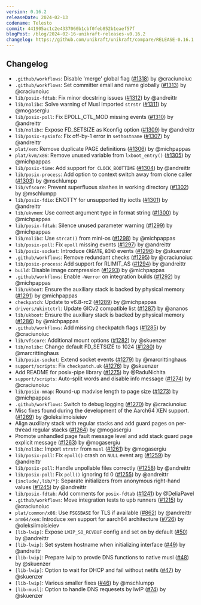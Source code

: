 ```yaml
---
version: 0.16.2
releaseDate: 2024-02-13
codename: Telesto
commit: 441905ac1c2e4337060b1cbf0feb852b1eaef57f
blogPost: /blog/2024-02-16-unikraft-releases-v0.16.2
changelog: https://github.com/unikraft/unikraft/compare/RELEASE-0.16.1...RELEASE-0.16.2
---
```


## Changelog

* `.github/workflows`: Disable 'merge' global flag ([#1318](https://github.com/unikraft/unikraft/pull/1318)) by @craciunoiuc
* `.github/workflows`: Set committer email and name globally ([#1313](https://github.com/unikraft/unikraft/pull/1313)) by @craciunoiuc
* `lib/posix-fdtab`: Fix minor docstring issues ([#1312](https://github.com/unikraft/unikraft/pull/1312)) by @andreittr
* `lib/nolibc`: Solve warning of Musl imported `strstr` ([#1311](https://github.com/unikraft/unikraft/pull/1311)) by @mogasergiu
* `lib/posix-poll`: Fix EPOLL_CTL_MOD missing events ([#1310](https://github.com/unikraft/unikraft/pull/1310)) by @andreittr
* `lib/nolibc`: Expose FD_SETSIZE as Kconfig option ([#1309](https://github.com/unikraft/unikraft/pull/1309)) by @andreittr
* `lib/posix-sysinfo`: Fix off-by-1 error in `sethostname` ([#1307](https://github.com/unikraft/unikraft/pull/1307)) by @andreittr
* `plat/xen`: Remove duplicate PAGE definitions ([#1306](https://github.com/unikraft/unikraft/pull/1306)) by @michpappas
* `plat/kvm/x86`: Remove unused variable from `lxboot_entry()` ([#1305](https://github.com/unikraft/unikraft/pull/1305)) by @michpappas
* `lib/posix-time`: Add support for` CLOCK_BOOTTIME` ([#1304](https://github.com/unikraft/unikraft/pull/1304)) by @andreittr
* `lib/posix-process`: Add option to context switch away from clone caller ([#1303](https://github.com/unikraft/unikraft/pull/1303)) by @mschlumpp
* `lib/vfscore`: Prevent superfluous slashes in working directory ([#1302](https://github.com/unikraft/unikraft/pull/1302)) by @mschlumpp
* `lib/posix-fdio`: ENOTTY for unsupported tty ioctls ([#1301](https://github.com/unikraft/unikraft/pull/1301)) by @andreittr
* `lib/ukvmem`: Use correct argument type in format string ([#1300](https://github.com/unikraft/unikraft/pull/1300)) by @michpappas
* `lib/posix-fdtab`: Silence unused parameter warning ([#1299](https://github.com/unikraft/unikraft/pull/1299)) by @michpappas
* `lib/nolibc`: Use `strcat()` from mini-os ([#1298](https://github.com/unikraft/unikraft/pull/1298)) by @michpappas
* `lib/posix-poll`: Fix `epoll` missing events ([#1297](https://github.com/unikraft/unikraft/pull/1297)) by @andreittr
* `lib/posix-socket`: Introduce `CREATE`, `BIND` events ([#1296](https://github.com/unikraft/unikraft/pull/1296)) by @skuenzer
* `.github/workflows`: Remove redundant checks ([#1295](https://github.com/unikraft/unikraft/pull/1295)) by @craciunoiuc
* `lib/posix-process`: Add support for RLIMIT_AS ([#1294](https://github.com/unikraft/unikraft/pull/1294)) by @andreittr
* `build`: Disable image compression ([#1293](https://github.com/unikraft/unikraft/pull/1293)) by @michpappas
* `.github/workflows`: Enable `-Werror` on integration builds ([#1292](https://github.com/unikraft/unikraft/pull/1292)) by @michpappas
* `lib/ukboot`: Ensure the auxiliary stack is backed by physical memory ([#1291](https://github.com/unikraft/unikraft/pull/1291)) by @michpappas
* `checkpatch`: Update to v6.8-rc2 ([#1289](https://github.com/unikraft/unikraft/pull/1289)) by @michpappas
* `drivers/ukintctrl`: Update GICv2 compatible list ([#1287](https://github.com/unikraft/unikraft/pull/1287)) by @ananos
* `lib/ukboot`: Ensure the auxiliary stack is backed by physical memory ([#1286](https://github.com/unikraft/unikraft/pull/1286)) by @michpappas
* `.github/workflows`: Add missing checkpatch flags ([#1285](https://github.com/unikraft/unikraft/pull/1285)) by @craciunoiuc
* `lib/vfscore`: Additional mount options ([#1282](https://github.com/unikraft/unikraft/pull/1282)) by @skuenzer
* `lib/nolibc`: Change default FD_SETSIZE to 1024 ([#1280](https://github.com/unikraft/unikraft/pull/1280)) by @marcrittinghaus
* `lib/posix-socket`: Extend socket events ([#1279](https://github.com/unikraft/unikraft/pull/1279)) by @marcrittinghaus
* `support/scripts`: Fix `checkpatch.uk` ([#1276](https://github.com/unikraft/unikraft/pull/1276)) by @skuenzer
* Add README for posix-pipe library ([#1275](https://github.com/unikraft/unikraft/pull/1275)) by @RaduNichita
* `support/scripts`: Auto-split words and disable info message ([#1274](https://github.com/unikraft/unikraft/pull/1274)) by @craciunoiuc
* `lib/posix-mmap`: Round-up madvise length to page size ([#1273](https://github.com/unikraft/unikraft/pull/1273)) by @michpappas
* `.github/workflows`: Switch to debug logging ([#1270](https://github.com/unikraft/unikraft/pull/1270)) by @craciunoiuc
* Misc fixes found during the development of the Aarch64 XEN support. ([#1269](https://github.com/unikraft/unikraft/pull/1269)) by @oleksiimoisieiev
* Align auxiliary stack with regular stacks and add guard pages on per-thread regular stacks ([#1264](https://github.com/unikraft/unikraft/pull/1264)) by @mogasergiu
* Promote unhandled page fault message level and add stack guard page explicit message ([#1263](https://github.com/unikraft/unikraft/pull/1263)) by @mogasergiu
* `lib/nolibc`: Import `strstr` from `musl` ([#1261](https://github.com/unikraft/unikraft/pull/1261)) by @mogasergiu
* `lib/posix-poll`: Fix `epoll()` crash on `NULL` event arg ([#1259](https://github.com/unikraft/unikraft/pull/1259)) by @andreittr
* `lib/posix-poll`: Handle unpollable files correctly ([#1258](https://github.com/unikraft/unikraft/pull/1258)) by @andreittr
* `lib/posix-poll`: Fix `poll()` ignoring fd 0 ([#1255](https://github.com/unikraft/unikraft/pull/1255)) by @andreittr
* `{include/,lib/*}`: Separate initializers from anonymous right-hand values ([#1245](https://github.com/unikraft/unikraft/pull/1245)) by @andreittr
* `lib/posix-fdtab`: Add comments for `posix-fdtab` ([#1241](https://github.com/unikraft/unikraft/pull/1241)) by @DeliaPavel
* `.github/workflows`: Move integration tests to upb runners ([#1215](https://github.com/unikraft/unikraft/pull/1215)) by @craciunoiuc
* `plat/common/x86`: Use `FSGSBASE` for TLS if available ([#862](https://github.com/unikraft/unikraft/pull/862)) by @andreittr
* `arm64/xen`: Introduce xen support for aarch64 architecture ([#726](https://github.com/unikraft/unikraft/pull/726)) by @oleksiimoisieiev
* `[lib-lwip]`: Expose `LWIP_SO_RCVBUF` config and set on by default ([#50](https://github.com/unikraft/lib-lwip/pull/50)) by @andreittr
* `[lib-lwip]`: Set system hostname when initializing interface ([#49](https://github.com/unikraft/lib-lwip/pull/49)) by @andreittr
* `[lib-lwip]`: Prepare lwip to provde DNS functions to native musl ([#48](https://github.com/unikraft/lib-lwip/pull/48)) by @skuenzer
* `[lib-lwip]`: Option to wait for DHCP and fail without netifs ([#47](https://github.com/unikraft/lib-lwip/pull/47)) by @skuenzer
* `[lib-lwip]`: Various smaller fixes ([#46](https://github.com/unikraft/lib-lwip/pull/46)) by @mschlumpp
* `[lib-musl]`: Option to handle DNS requesets by lwIP ([#74](https://github.com/unikraft/lib-musl/pull/74)) by @skuenzer
